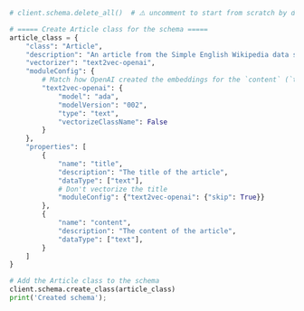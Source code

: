 
<Tabs groupId="languages">
<TabItem value="py" label="Python">

```python
# client.schema.delete_all()  # ⚠️ uncomment to start from scratch by deleting ALL data

# ===== Create Article class for the schema =====
article_class = {
    "class": "Article",
    "description": "An article from the Simple English Wikipedia data set",
    "vectorizer": "text2vec-openai",
    "moduleConfig": {
        # Match how OpenAI created the embeddings for the `content` (`text`) field
        "text2vec-openai": {
            "model": "ada",
            "modelVersion": "002",
            "type": "text",
            "vectorizeClassName": False
        }
    },
    "properties": [
        {
            "name": "title",
            "description": "The title of the article",
            "dataType": ["text"],
            # Don't vectorize the title
            "moduleConfig": {"text2vec-openai": {"skip": True}}
        },
        {
            "name": "content",
            "description": "The content of the article",
            "dataType": ["text"],
        }
    ]
}

# Add the Article class to the schema
client.schema.create_class(article_class)
print('Created schema');
```

</TabItem>


</Tabs>

